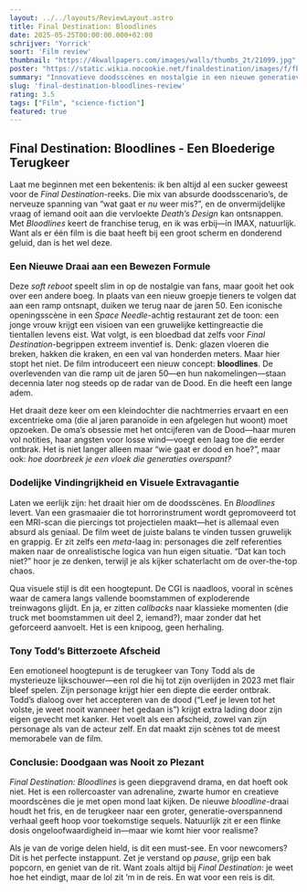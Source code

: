 ```yaml
---
layout: ../../layouts/ReviewLayout.astro
title: Final Destination: Bloodlines
date: 2025-05-25T00:00:00.000+02:00
schrijver: 'Yorrick'
soort: 'Film review'
thumbnail: "https://4kwallpapers.com/images/walls/thumbs_2t/21099.jpg"
poster: "https://static.wikia.nocookie.net/finaldestination/images/f/fb/Bloodlines_Poster_2.jpeg/revision/latest/scale-to-width-down/1200?cb=20250415161748"
summary: "Innovatieve doodsscènes en nostalgie in een nieuwe generatieverhaal met humor en visuele pracht."
slug: 'final-destination-bloodlines-review'
rating: 3.5
tags: ["Film", "science-fiction"]
featured: true
---
```


## Final Destination: Bloodlines - Een Bloederige Terugkeer  

Laat me beginnen met een bekentenis: ik ben altijd al een sucker geweest voor de *Final Destination*-reeks. Die mix van absurde doodsscenario’s, de nerveuze spanning van “wat gaat er *nu* weer mis?”, en de onvermijdelijke vraag of iemand ooit aan die vervloekte *Death’s Design* kan ontsnappen. Met *Bloodlines* keert de franchise terug, en ik was erbij—in IMAX, natuurlijk. Want als er één film is die baat heeft bij een groot scherm en donderend geluid, dan is het wel deze.  

### Een Nieuwe Draai aan een Bewezen Formule  

Deze *soft reboot* speelt slim in op de nostalgie van fans, maar gooit het ook over een andere boeg. In plaats van een nieuw groepje tieners te volgen dat aan een ramp ontsnapt, duiken we terug naar de jaren 50. Een iconische openingsscène in een *Space Needle*-achtig restaurant zet de toon: een jonge vrouw krijgt een visioen van een gruwelijke kettingreactie die tientallen levens eist. Wat volgt, is een bloedbad dat zelfs voor *Final Destination*-begrippen extreem inventief is. Denk: glazen vloeren die breken, hakken die kraken, en een val van honderden meters. Maar hier stopt het niet. De film introduceert een nieuw concept: **bloodlines**. De overlevenden van die ramp uit de jaren 50—en hun nakomelingen—staan decennia later nog steeds op de radar van de Dood. En die heeft een lange adem.  

Het draait deze keer om een kleindochter die nachtmerries ervaart en een excentrieke oma (die al jaren paranoïde in een afgelegen hut woont) moet opzoeken. De oma’s obsessie met het ontcijferen van de Dood—haar muren vol notities, haar angsten voor losse wind—voegt een laag toe die eerder ontbrak. Het is niet langer alleen maar “wie gaat er dood en hoe?”, maar ook: *hoe doorbreek je een vloek die generaties overspant?*  

### Dodelijke Vindingrijkheid en Visuele Extravagantie  

Laten we eerlijk zijn: het draait hier om de doodsscènes. En *Bloodlines* levert. Van een grasmaaier die tot horrorinstrument wordt gepromoveerd tot een MRI-scan die piercings tot projectielen maakt—het is allemaal even absurd als geniaal. De film weet de juiste balans te vinden tussen gruwelijk en grappig. Er zit zelfs een *meta*-laag in: personages die zelf referenties maken naar de onrealistische logica van hun eigen situatie. “Dat kan toch niet?” hoor je ze denken, terwijl je als kijker schaterlacht om de over-the-top chaos.  

Qua visuele stijl is dit een hoogtepunt. De CGI is naadloos, vooral in scènes waar de camera langs vallende boomstammen of exploderende treinwagons glijdt. En ja, er zitten *callbacks* naar klassieke momenten (die truck met boomstammen uit deel 2, iemand?), maar zonder dat het geforceerd aanvoelt. Het is een knipoog, geen herhaling.  

### Tony Todd’s Bitterzoete Afscheid  

Een emotioneel hoogtepunt is de terugkeer van Tony Todd als de mysterieuze lijkschouwer—een rol die hij tot zijn overlijden in 2023 met flair bleef spelen. Zijn personage krijgt hier een diepte die eerder ontbrak. Todd’s dialoog over het accepteren van de dood (“Leef je leven tot het volste, je weet nooit wanneer het gedaan is”) krijgt extra lading door zijn eigen gevecht met kanker. Het voelt als een afscheid, zowel van zijn personage als van de acteur zelf. En dat maakt zijn scènes tot de meest memorabele van de film.  

### Conclusie: Doodgaan was Nooit zo Plezant  

*Final Destination: Bloodlines* is geen diepgravend drama, en dat hoeft ook niet. Het is een rollercoaster van adrenaline, zwarte humor en creatieve moordscènes die je met open mond laat kijken. De nieuwe *bloodline*-draai houdt het fris, en de terugkeer naar een groter, generatie-overspannend verhaal geeft hoop voor toekomstige sequels. Natuurlijk zit er een flinke dosis ongeloofwaardigheid in—maar wie komt hier voor realisme?  

Als je van de vorige delen hield, is dit een must-see. En voor newcomers? Dit is het perfecte instappunt. Zet je verstand op *pause*, grijp een bak popcorn, en geniet van de rit. Want zoals altijd bij *Final Destination*: je weet hoe het eindigt, maar de lol zit ’m in de reis. En wat voor een reis is dit.
